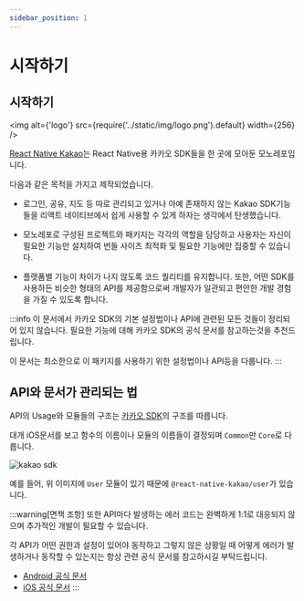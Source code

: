```yaml
---
sidebar_position: 1
---
```


# 시작하기

## 시작하기

<img alt={'logo'} src={require('../static/img/logo.png').default} width={256} />

[React Native Kakao](https://github.com/mym0404/react-native-kakao)는 React Native용 카카오 SDK들을 한 곳에 모아둔 모노레포입니다.

다음과 같은 목적을 가지고 제작되었습니다.

- 로그인, 공유, 지도 등 따로 관리되고 있거나 아예
  존재하지 않는 Kakao SDK기능들을 리액트 네이티브에서 쉽게 사용할 수 있게
  하자는 생각에서 탄생했습니다.

- 모노레포로 구성된 프로젝트와 패키지는 각각의 역할을 담당하고 사용자는
  자신이 필요한 기능만 설치하여 번들 사이즈 최적화 및 필요한 기능에만
  집중할 수 있습니다.

- 플랫폼별 기능이 차이가 나지 않도록 코드 퀄리티를 유지합니다. 또한, 어떤
  SDK를 사용하든 비슷한 형태의 API를 제공함으로써 개발자가 일관되고 편안한
  개발 경험을 가질 수 있도록 합니다.

:::info
이 문서에서 카카오 SDK의 기본 설정법이나 API에 관련된 모든 것들이 정리되어 있지 않습니다.
필요한 기능에 대해 카카오 SDK의 공식 문서를 참고하는것을 추천드립니다.

이 문서는 최소한으로 이 패키지를 사용하기 위한 설정법이나 API등을 다룹니다.
:::

## API와 문서가 관리되는 법

API의 Usage와 모듈들의 구조는 [카카오 SDK](https://developers.kakao.com/docs/latest/ko/ios/getting-started)의 구조를 따릅니다.

대개 iOS문서를 보고 함수의 이름이나 모듈의 이름들이 결정되며 `Common`만 `Core`로 다릅니다.

![kakao sdk](https://raw.githubusercontent.com/mym0404/image-archive/master/202404211418541.webp)

예를 들어, 위 이미지에 `User` 모듈이 있기 때문에 `@react-native-kakao/user`가 있습니다.

:::warning[면책 조항]
또한 API마다 발생하는 에러 코드는 완벽하게 1:1로 대응되지 않으며 추가적인 개발이 필요할 수 있습니다.

각 API가 어떤 권한과 설정이 있어야 동작하고 그렇지 않은 상황일 때 어떻게 에러가 발생하거나 동작할 수 있는지는
항상 관련 공식 문서를 참고하시길 부탁드립니다.

- [Android 공식 문서](https://developers.kakao.com/docs/latest/ko/android/getting-started)
- [iOS 공식 문서](https://developers.kakao.com/docs/latest/ko/ios/getting-started)
:::
